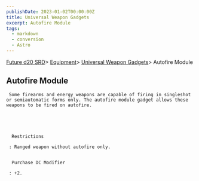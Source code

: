 ```yaml
---
publishDate: 2023-01-02T00:00:00Z
title: Universal Weapon Gadgets
excerpt: Autofire Module
tags:
  - markdown
  - conversion
  - Astro
---
```







[Future d20 SRD](/#futureD20)> [Equipment](future-d20-srd-equipment-index)> [Universal Weapon Gadgets](future-d20-srd-equipment-gadgets-universal-weapons-index)> Autofire Module
    





## Autofire Module
    



     Some firearms and energy weapons are capable of firing in singleshot or semiautomatic forms only. The autofire module gadget allows these weapons to be fired on autofire.
    




      Restrictions
     
     : Ranged weapon without autofire only.
     

      Purchase DC Modifier
     
     : +2.
    




